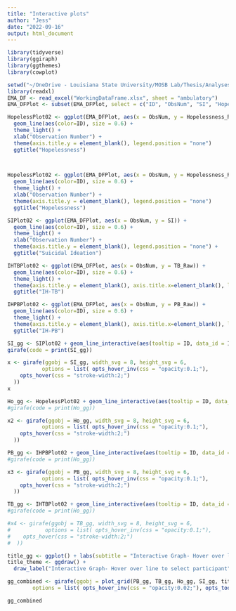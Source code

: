 ```yaml
---
title: "Interactive plots"
author: "Jess"
date: "2022-09-16"
output: html_document
---
```


```r
library(tidyverse)
library(ggiraph)
library(ggthemes)
library(cowplot)
```

```r
setwd("~/OneDrive - Louisiana State University/MOSB Lab/Thesis/Analyses")
library(readxl)
EMA_DF <- read_excel("WorkingDataFrame.xlsx", sheet = "ambulatory")
EMA_DFPlot <- subset(EMA_DFPlot, select = c("ID", "ObsNum", "SI", "Hopelessness_Raw", "TB_Raw", "PB_Raw"))
```


```r
HopelessPlot02 <- ggplot(EMA_DFPlot, aes(x = ObsNum, y = Hopelessness_Raw)) +
  geom_line(aes(color=ID), size = 0.6) + 
  theme_light() +
  xlab("Observation Number") +
  theme(axis.title.y = element_blank(), legend.position = "none")
  ggtitle("Hopelessness")

  
```

```r
HopelessPlot02 <- ggplot(EMA_DFPlot, aes(x = ObsNum, y = Hopelessness_Raw)) +
  geom_line(aes(color=ID), size = 0.6) + 
  theme_light() +
  xlab("Observation Number") +
  theme(axis.title.y = element_blank(), legend.position = "none")
  ggtitle("Hopelessness")

```


```r
SIPlot02 <- ggplot(EMA_DFPlot, aes(x = ObsNum, y = SI)) +
  geom_line(aes(color=ID), size = 0.6) + 
  theme_light() +
  xlab("Observation Number") +
  theme(axis.title.y = element_blank(), legend.position = "none") +
  ggtitle("Suicidal Ideation")

```

```r
IHTBPlot02 <- ggplot(EMA_DFPlot, aes(x = ObsNum, y = TB_Raw)) +
  geom_line(aes(color=ID), size = 0.6) + 
  theme_light() +
  theme(axis.title.y = element_blank(), axis.title.x=element_blank(), legend.position = "none")
  ggtitle("IH-TB")

```

```r
IHPBPlot02 <- ggplot(EMA_DFPlot, aes(x = ObsNum, y = PB_Raw)) +
  geom_line(aes(color=ID), size = 0.6) + 
  theme_light() +
  theme(axis.title.y = element_blank(), axis.title.x=element_blank(), legend.position = "none") +
  ggtitle("IH-PB")

```

```r
SI_gg <- SIPlot02 + geom_line_interactive(aes(tooltip = ID, data_id = ID), size = 0.6,color = "#b2b2b2")
girafe(code = print(SI_gg))
```

```r
x <- girafe(ggobj = SI_gg, width_svg = 8, height_svg = 6,
           options = list( opts_hover_inv(css = "opacity:0.1;"),
    opts_hover(css = "stroke-width:2;")
  ))
x
```

```r
Ho_gg <- HopelessPlot02 + geom_line_interactive(aes(tooltip = ID, data_id = ID), size = 0.6, color = "#b2b2b2")
#girafe(code = print(Ho_gg))

x2 <- girafe(ggobj = Ho_gg, width_svg = 8, height_svg = 6,
           options = list( opts_hover_inv(css = "opacity:0.1;"),
    opts_hover(css = "stroke-width:2;")
  ))

```

```r
PB_gg <- IHPBPlot02 + geom_line_interactive(aes(tooltip = ID, data_id = ID), size = 0.6, color = "#b2b2b2")
#girafe(code = print(Ho_gg))

x3 <- girafe(ggobj = PB_gg, width_svg = 8, height_svg = 6,
           options = list( opts_hover_inv(css = "opacity:0.1;"),
    opts_hover(css = "stroke-width:2;")
  ))

```

```r
TB_gg <- IHTBPlot02 + geom_line_interactive(aes(tooltip = ID, data_id = ID), size = 0.6, color = "#b2b2b2")
#girafe(code = print(Ho_gg))

#x4 <- girafe(ggobj = TB_gg, width_svg = 8, height_svg = 6,
#           options = list( opts_hover_inv(css = "opacity:0.1;"),
#    opts_hover(css = "stroke-width:2;")
#  ))

```

```r

title_gg <- ggplot() + labs(subtitle = "Interactive Graph- Hover over lines to select participant", fontface = "italic")
title_theme <- ggdraw() +
  draw_label("Interactive Graph- Hover over line to select participant")
```

```r
gg_combined <- girafe(ggobj = plot_grid(PB_gg, TB_gg, Ho_gg, SI_gg, title_gg, ncol = 2, rel_heights = c(1.3, 1.4, 0.12)), width_svg = 12, height_svg = 6,
        options = list( opts_hover_inv(css = "opacity:0.02;"), opts_tooltip(use_fill = TRUE), opts_hover(css = "stroke:indigo"),css = "stroke-width:2;")) 

gg_combined 
```

